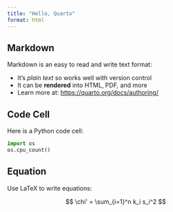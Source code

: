 ```yaml
---
title: "Hello, Quarto"
format: html
---
```


## Markdown

Markdown is an easy to read and write text format:

-   It's *plain text* so works well with version control
-   It can be **rendered** into HTML, PDF, and more
-   Learn more at: <https://quarto.org/docs/authoring/>

## Code Cell

Here is a Python code cell:

```python
import os
os.cpu_count()
```

## Equation

Use LaTeX to write equations:

$$
\chi' = \sum_{i=1}^n k_i s_i^2
$$